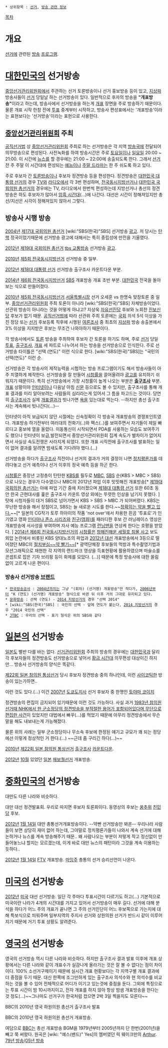  * 상위항목 : [[선거]], [[방송 관련 정보]]

[[목차]]

= 개요 =
[[선거]]에 관련된 [[방송]] [[프로그램]]. 

= [[대한민국]]의 선거방송 =
[[중앙선거관리위원회]]에서 주관하는 선거 토론방송이나 선거 홍보방송 등이 있고, [[지상파]] 방송사들이 [[선거]] 당일날 하는 선거방송이 있다. 일반적으로 후자의 방송을 '''"개표방송"'''이라고 하는데, 방송사에서 선거방송을 하는게 [[개표]] 장면을 주로 방송하기 때문이다. 물론 개표 시작 한참 전에 [[투표]] 중계부터 시작하고, 방송사 편성표에서는 '개표방송'이라는 표현보다는 '선거방송'이라는 표현으로 사용한다. 

== [[중앙선거관리위원회]] 주최 ==
[[공직선거법]] 상 [[중앙선거관리위원회]] 주최로 하는 선거방송은 각 지역 [[방송국]]에 전달되어 의무방송으로 편성된다. 사전녹화를 하여 방송시간은 주로 [[토요일]]이나 [[일요일]] 20:00 ~ 21:00. 이 시간에 [[뉴스]]를 할 경우에는 21:00 ~ 22:00에 송출되도록 한다. 그래서 [[선거]] 전 주 주말 이 시간대에 편성되는 [[예능]]이나 [[주말 드라마]]는 한 주 쉬도록 하고 있다.

주로 후보자 간 [[토론]]방송이나 후보자 정견방송 등을 편성한다. 정견방송은 [[대한민국 대통령 선거]]의 경우 [[TV]]와 [[라디오]]에서 각 3번 편성하며, [[전국동시지방선거]]나 [[대한민국 국회의원 총선거]]의 경우에는 TV, 라디오에서 한번씩 편성하는데 지방선거나 총선의 정견방송은 하도 후보자가 많아서 [[암흑 시간대]](...)에 나간다. 대선은 시간이 정해져있지만 총선/지선은 시각이 정해져있지 않아서 그렇다. 

== 방송사 시행 방송 ==
{{{#!html
<object width="480" height="360"><param name="movie" value="//www.youtube.com/v/lmLOGMKzglU?version=3&amp;hl=ko_KR"></param><param name="allowFullScreen" value="true"></param><param name="allowscriptaccess" value="always"></param><embed src="//www.youtube.com/v/lmLOGMKzglU?version=3&amp;hl=ko_KR" type="application/x-shockwave-flash" width="480" height="360" allowscriptaccess="always" allowfullscreen="true"></embed></object>}}}
[[2004년]] [[제17대 국회의원 총선거]] [wiki:"SBS(한국)"SBS] 선거방송 [[광고]]. 저 당시는 [[탄핵]] 정국이었기때문에 선거방송 광고에 대해서는 특히 중립성에 만전을 기울였다. 

{{{#!html
<object width="480" height="360"><param name="movie" value="//www.youtube.com/v/fEbb8Vbows0?hl=ko_KR&amp;version=3"></param><param name="allowFullScreen" value="true"></param><param name="allowscriptaccess" value="always"></param><embed src="//www.youtube.com/v/fEbb8Vbows0?hl=ko_KR&amp;version=3" type="application/x-shockwave-flash" width="480" height="360" allowscriptaccess="always" allowfullscreen="true"></embed></object>}}}
[[2012년]] [[제19대 국회의원 총선거]] [[tbs 교통방송]] 선거방송 [[광고]].

{{{#!html
<object width="560" height="315"><param name="movie" value="//www.youtube.com/v/sN0HZatS-Xg?hl=ko_KR&amp;version=3"></param><param name="allowFullScreen" value="true"></param><param name="allowscriptaccess" value="always"></param><embed src="//www.youtube.com/v/sN0HZatS-Xg?hl=ko_KR&amp;version=3" type="application/x-shockwave-flash" width="560" height="315" allowscriptaccess="always" allowfullscreen="true"></embed></object>}}}
[[2010년]] [[제5회 전국동시지방선거]] 선거방송 중 일부.

{{{#!html
<iframe width="560" height="315" src="//www.youtube.com/embed/f8Cn0t3QKBA" frameborder="0" allowfullscreen></iframe>}}}
[[2012년]] [[제18대 대통령 선거]] 선거방송 출구조사 카운트다운 부분.

{{{#!html
<iframe width="853" height="480" src="//www.youtube.com/embed/CU-czUFGFVI" frameborder="0" allowfullscreen></iframe>
}}}
[[2014년]] [[제6회 전국동시지방선거]] [[SBS]] 개표방송 개표 초반 부분. [[대한민국]] 전국을 돌아보는 식으로 만들어졌다. 

{{{#!html
<object width="480" height="360"><param name="movie" value="//www.youtube.com/v/BW4P3ig_loU?hl=ko_KR&amp;version=3"></param><param name="allowFullScreen" value="true"></param><param name="allowscriptaccess" value="always"></param><embed src="//www.youtube.com/v/BW4P3ig_loU?hl=ko_KR&amp;version=3" type="application/x-shockwave-flash" width="480" height="360" allowscriptaccess="always" allowfullscreen="true"></embed></object>}}}
[[2010년]] [[제5회 전국동시지방선거]] [[서울특별시장]] 선거 오세훈 vs 한명숙 맞장토론 중 일부. [[중앙선거관리위원회]] 주최 토론이 아니라 [wiki:"SBS(한국)"SBS] 자체방송이었다. 선관위 방송이 아니라는 것을 어떻게 아냐고? 지상욱 [[자유선진당]] 후보와 노회찬 [[진보신당]] 후보가 없기 때문. [[공직선거법]]에 따라 선관위 주최 토론에는 [[국회]] 의석 5석 이상을 가진 정당 또는 [[선거]] 후보등록 직후에 시행된 [[여론조사]] 중 최초의 [[지상파]] 방송 송출본에서 3% 이상을 지지받은 후보는 무조건 나와야하기 때문이다. 

각 방송사에서도 [[토론]] 방송을 주최하여 후보자 간 토론을 하기도 하며, 주로 [[선거]] 당일 [[투표]], [[출구조사]], [[개표]] 세 파트로 나누어서 하는 방송을 선거방송으로 인식한다. 주로 선거방송 타이틀은 "선택 (연도)" 이런 식으로 한다. [wiki:"SBS(한국)"SBS]는 "국민의 선택(연도)" 이런 순.

선거방송은 각 방송사의 제작능력을 시험하는 방송 프로그램이기도 해서 방송사들이 아주 치열하게 제작한다. 선거방송을 잘 만들어 [[시청률]]을 끌어올려야 [[광고]]를 유치하기 쉬워지기 때문이다. 특히 선거방송에서 가장 시청률이 높게 나오는 부분은 '''[[출구조사]]''' 부분. [[개표]] 상황이야 [[인터넷]]이나 다음날 아침 [[신문]] 등으로도 볼 수 있지만, 출구조사를 통해 개표 결과를 미리 알아보려는 사람들의 심리라는게 있어서 그 틈을 파고드는 것이다. 당연히 [[출구조사]]가 실제 [[개표]]결과가 빗나가면 [[욕]]을 있는대로 먹는다. --하지만 총선 출구조사는 계속해서 빗나간다(...)--

인터넷이 아직 보급되지 않던 시절에는 신속정확이 각 방송국 개표방송의 경쟁포인트였다. 개표방송 하기전부터 여러대의 전화기(..)와 팩스(..)를 보여주면서 자기들이 제일 빠르다고 홍보에 열을 올렸다. 이동통신이 시작되면서 PDA를 사용하는 모습도 보여주기도 했으나 인터넷이 보급,발전되면서 중앙선거관리위원회 집계 속도가 별차이가 없어지면서 사실상 속도전쟁은 사라지게 되었다. 또한 개표 시작전에 출구조사를 발표하는 일이 없어 결과를 알려면 밤새도록 기다려야 했다.(...) 

선거방송을 하다가 [[출구조사]] 직전이나 선거의 결과가 거의 결정이 나면 [[정치]]평론가를 데려다놓고 선거 예측이나 선거 이후의 정국 예측 등을 하곤 한다. 

[[시청률]]은 중장년 고정층이 탄탄한 [[KBS]]를 필두로 [[MBC]], [[SBS]] 순(KBS > MBC > SBS)으로 나오는 경우가 다수였으나 MBC의 2012년 파업 이후 밋밋해진 개표방송[* [[제19대 국회의원 총선거]]는 아예 파업 기간 중에 치러졌으며 [[제18대 대통령 선거]] 또한 60초 동안 한국 근현대사를 훑은 출구조사 카운트 영상 외에는 뚜렷한 인상을 남기지 못했다. ] 탓에 시청자들이 대거 SBS로 넘어가면서 KBS > SBS > MBC 가 되어버렸다. KBS는 무난한 방송을 해서 장점이고, SBS는 늘 새로운 시도를 한다.~~[[제18대 대통령 선거#s-9|정확히는 약을 빨고 있다.]]~~[* 일본의 CG작가 토루 하야이의 작품 'not over'에서 차용한 흰곰 '투표로'가 인기였고 영화 [[인디아나 존스 시리즈]]와 [[친구(영화)]]를 패러디한 후보 간 러닝레이스 영상은 개표방송에 서사성을 부여하며 자사 예능 프로그램 [[런닝맨]]을 연상케 한다는 호평을 받았다. ]  [[제6회 전국동시지방선거|2014년 제6회 전국동시지방선거]]의 [[시청률]]은 [[청해진해운 세월호 침몰 사고]] 보도 외압 논란에서 비롯된 KBS 양대노조의 파업과 [[제18대 대통령 선거|2012년 대선]] 개표방송에서 3등으로 떨어졌던 MBC의 [[제6회 전국동시지방선거/화젯거리#s-4.1|절치부심~~약 빨기~~]][* 광역단체장 후보들의 먹방과 특수촬영기법과 모션그래픽으로 재현한 각 지역의 랜드마크 영상을 득표현황에 활용하였으며 마술쇼를 콘셉트로 잡은 기자 브리핑 등이 화제를 모았다. (...)] 때문에 특정 방송사에 대한 쏠림 없이 고르게 나온 편이다. 
=== 방송사 선거방송 [[브랜드]] ===
 * [[한국방송공사]] : [[제17대 국회의원 선거|2004년]]까지는 그냥 "(회차) (선거명) 개표방송"만 적다가, [[제4회 전국동시지방선거|2006년]]부터 "K (연도) (선거명) 개표방송" 형식으로 바뀐 뒤 이후 거의 그대로 유지되고 있다.
 * [[문화방송]] : 선택 (연도) - [[2014 지방선거]]의 경우 "선택 2014"
 * [wiki:"SBS(한국)"SBS] : 국민의 선택 - 앞에 연도가 붙는다, [[2014 지방선거]]의 경우 "2014 국민의 선택"
 * [[JTBC]] : 우리의 선택 - 표기 형식은 위의 SBS와 같다
 

= [[일본]]의 선거방송 =
[[일본]]도 별반 다를 바는 없다. [[선거관리위원회]] 주최의 방송의 경우에는 [[대한민국]]과 달리 각 후보자들의 정견방송도 선거방송으로 넣어서 [[황금 시간대]] 의무편성 대상이긴 하지만... 방송사 선거방송의 양식은 똑같다. 

{{{#!html
<object width="560" height="315"><param name="movie" value="//www.youtube.com/v/bHhHc6DtuiY?hl=ko_KR&amp;version=3"></param><param name="allowFullScreen" value="true"></param><param name="allowscriptaccess" value="always"></param><embed src="//www.youtube.com/v/bHhHc6DtuiY?hl=ko_KR&amp;version=3" type="application/x-shockwave-flash" width="560" height="315" allowscriptaccess="always" allowfullscreen="true"></embed></object>}}}
[[제22회 일본 참의원 통상선거]] 당시 후보자 정견방송 중의 하나인데, 이런 [[사이코]]틱한 방송이 있는가하면..

{{{#!html
<object width="480" height="360"><param name="movie" value="//www.youtube.com/v/PHH0Eu-TRKc?version=3&amp;hl=ko_KR"></param><param name="allowFullScreen" value="true"></param><param name="allowscriptaccess" value="always"></param><embed src="//www.youtube.com/v/PHH0Eu-TRKc?version=3&amp;hl=ko_KR" type="application/x-shockwave-flash" width="480" height="360" allowscriptaccess="always" allowfullscreen="true"></embed></object>}}}
이런 것도 있다.(...) 이건 [[2007년]] [[도쿄]][[도지사]] 선거 후보자 중 한명인 [[토야마 코이치]]

{{{#!html
<object width="560" height="315"><param name="movie" value="//www.youtube.com/v/Si28CXB_Muo?hl=ko_KR&amp;version=3"></param><param name="allowFullScreen" value="true"></param><param name="allowscriptaccess" value="always"></param><embed src="//www.youtube.com/v/Si28CXB_Muo?hl=ko_KR&amp;version=3" type="application/x-shockwave-flash" width="560" height="315" allowscriptaccess="always" allowfullscreen="true"></embed></object>}}}

{{{#!html
<object width="560" height="315"><param name="movie" value="//www.youtube.com/v/Cv_eU2gcDPI?version=3&amp;hl=ko_KR"></param><param name="allowFullScreen" value="true"></param><param name="allowscriptaccess" value="always"></param><embed src="//www.youtube.com/v/Cv_eU2gcDPI?version=3&amp;hl=ko_KR" type="application/x-shockwave-flash" width="560" height="315" allowscriptaccess="always" allowfullscreen="true"></embed></object>}}}
정견방송의 편집이 금지되어 있기때문에 이런 것도 가능하다. 사실 과거 [http://ja.wikipedia.org/wiki/%E6%94%BF%E8%A6%8B%E6%94%BE%E9%80%81%E5%89%8A%E9%99%A4%E4%BA%8B%E4%BB%B6 1983년 참의원 선거때 NHK에서 한 군소정당의 정견방송을 부적절한 용어가 포함되어있다며 무단으로 편집한 사건]이 있었지만 대법에서 빠꾸(...)를 먹었기 때문에 아무리 정견방송에서 무슨 말을 해도 내보내는게 가능해졌다.

{{{#!html
<object width="560" height="315"><param name="movie" value="//www.youtube.com/v/GIQbXC2q2d0?hl=ko_KR&amp;version=3"></param><param name="allowFullScreen" value="true"></param><param name="allowscriptaccess" value="always"></param><embed src="//www.youtube.com/v/GIQbXC2q2d0?hl=ko_KR&amp;version=3" type="application/x-shockwave-flash" width="560" height="315" allowscriptaccess="always" allowfullscreen="true"></embed></object>}}}
물론 위의 사례는 일부 군소정당이나 무소속 후보에 한정된 얘기고 규모가 꽤 되는 정당에선 이렇게 정상적인 거 한다.(...) ~~근데 좀 구리긴 하다(...)~~

{{{#!html
<object width="560" height="315"><param name="movie" value="//www.youtube.com/v/csCbKTOfJmg?version=3&amp;hl=ko_KR"></param><param name="allowFullScreen" value="true"></param><param name="allowscriptaccess" value="always"></param><embed src="//www.youtube.com/v/csCbKTOfJmg?version=3&amp;hl=ko_KR" type="application/x-shockwave-flash" width="560" height="315" allowscriptaccess="always" allowfullscreen="true"></embed></object>}}}
[[2010년]] [[제22회 일본 참의원 통상선거]] [[출구조사]] [[카운트다운]]. 

{{{#!html
<object width="560" height="315"><param name="movie" value="//www.youtube.com/v/2jccHjO99jY?version=3&amp;hl=ko_KR"></param><param name="allowFullScreen" value="true"></param><param name="allowscriptaccess" value="always"></param><embed src="//www.youtube.com/v/2jccHjO99jY?version=3&amp;hl=ko_KR" type="application/x-shockwave-flash" width="560" height="315" allowscriptaccess="always" allowfullscreen="true"></embed></object>}}}
[[2012년]] [[10월]] 있었던 [[일본]] [[재보궐선거]] 개표방송.

= [[중화민국]]의 선거방송 =

대만도 다른 나라와 비슷하다.
{{{#!html
<object width="480" height="360"><param name="movie" value="//www.youtube.com/v/6-6xg-PqH-s?version=3&amp;hl=ko_KR"></param><param name="allowFullScreen" value="true"></param><param name="allowscriptaccess" value="always"></param><embed src="//www.youtube.com/v/6-6xg-PqH-s?version=3&amp;hl=ko_KR" type="application/x-shockwave-flash" width="480" height="360" allowscriptaccess="always" allowfullscreen="true"></embed></object>}}}

대만 대선 정견발표회. 우리로 따지면 후보자 토론회이다. 동영상의 후보는 [[쑹추위]] [[친민당]] 후보.

{{{#!html
<iframe width="420" height="315" src="//www.youtube.com/embed/tQjUVFieuR8" frameborder="0" allowfullscreen></iframe>
}}}
[[2012년]] [[1월 14일]] 대만 총통선거개표방송이다. --약빤 선거방송만 봐온-- 우리나라 사람들이 보면 상당히 재미 없어 하는데, 그야말로 정치평론가들이 나와서 계속 선거에 대해 논하거나 뉴스를 계속 방송해주기 때문.. 왜 사람나오는 부분이 저렇게 작고 정신없이 만들어놓느냐 할지는 모르겠는데, 이게 바로 대만 뉴스의 패턴이라 그것을 계속 이용하는 듯하다..  

{{{#!html
<iframe width="420" height="315" src="//www.youtube.com/embed/BMXM_PTTEMY" frameborder="0" allowfullscreen></iframe>
}}}
[[2012년]] [[1월 14일]] [[FTV]] 개표방송. [[마잉주]] 총통의 선거 승리선언이 나온다.
= [[미국]]의 선거방송 =
{{{#!html
<object width="560" height="315"><param name="movie" value="//www.youtube.com/v/oogFbM8avLg?version=3&amp;hl=ko_KR"></param><param name="allowFullScreen" value="true"></param><param name="allowscriptaccess" value="always"></param><embed src="//www.youtube.com/v/oogFbM8avLg?version=3&amp;hl=ko_KR" type="application/x-shockwave-flash" width="560" height="315" allowscriptaccess="always" allowfullscreen="true"></embed></object>}}}

[[2012년]] [[미국]] 대선 선거방송. 일단 각 주마다 투표시간이 다르기도 하고(...) 기본적으로 미국이란 나라가 4개의 시간대를 가지고 있어서 선거방송이 매우 길다. 선거에 대해 분석을 하다가 어느 주의 개표가 끝나면 그 주의 선거인단이 어느 후보쪽으로 가는지에 대해 특보식으로 띄워주며 일부지역의 주지사 선거와 상원의원 선거가 반드시 같이 이루어지기 때문에 거기 투표 상황도 알려준다.

= [[영국]]의 선거방송 =

영국의 선거방송 역시 다른 나라와 비슷하다. 하지만 출구조사 결과 발표 이후에 개표 상황에서는 다른 나라와 같이 개표수가 실감나게 올라가는 것은 잘 볼 수 없다는 점이 차이이다. 100% 소선거구제이기 때문에 실시간 개표 현황보다는 각 지역구별 개표 결과에 더 중점을 두기 때문. 대신 한쪽에 조그만하게 있는 출구조사 의석수와 현 의석수를 비교하는 것을 볼 수 있어 전체적으로 어디가 이기고 있는것에 중점을 둔다. 그외에 특징으로는 투표 시간이 밤 10시까지이고, 전자 개표를 하지 않아 항상 밤샘 개표방송을 한다는 것 정도(…)~~그나마도 선거구가 한국처럼 컸으면 2박 3일 찍을지도 모른다~~

{{{#!html
<iframe width="560" height="315" src="//www.youtube.com/embed/AH3a1gBHfSA" frameborder="0" allowfullscreen></iframe>
}}}
BBC의 2010년 영국 하원의원 총선거 출구조사 발표

{{{#!html
<iframe width="420" height="315" src="//www.youtube.com/embed/9WFyuz1icfU" frameborder="0" allowfullscreen></iframe>
}}}
BBC의 2010년 영국 하원의원 총선거 개표방송.

여담으로 [[BBC]]는 총선 개표방송 BGM을 1979년부터 2005년까지 단 한번(2001년)을 빼고 쭉 써왔다. 원곡은 [wiki: "예스(밴드)" Yes]의 멤버였던 릭 웨이크만의 [http://www.youtube.com/watch?v=D7_hp27j-ZI&list=PLVWwBWjNCTAo8AFvKpcTzZ2JbrFG4_pCL&index=1 Arthur]. [http://www.youtube.com/watch?v=rsKfRi6kKkc 79년 방송]/[http://www.youtube.com/watch?v=HfUwO4LAJLs 05년 방송]
